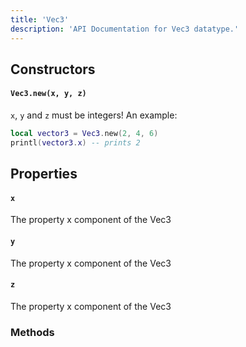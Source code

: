 ```yaml
---
title: 'Vec3'
description: 'API Documentation for Vec3 datatype.'
---
```


## Constructors
#### `Vec3.new(x, y, z)`
`x`, `y` and `z` must be integers! An example:
```lua
local vector3 = Vec3.new(2, 4, 6)
printl(vector3.x) -- prints 2
```

## Properties
#### `x`
The property x component of the Vec3

#### `y`
The property x component of the Vec3

#### `z`
The property x component of the Vec3

### Methods